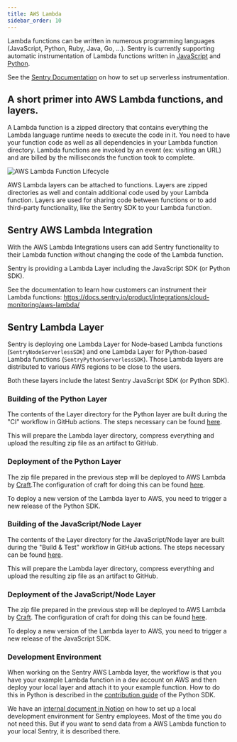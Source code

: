 ```yaml
---
title: AWS Lambda
sidebar_order: 10
---
```


Lambda functions can be written in numerous programming languages (JavaScript,
Python, Ruby, Java, Go, ...). Sentry is currently supporting automatic
instrumentation of Lambda functions written in [JavaScript](https://docs.sentry.io/platforms/javascript/guides/aws-lambda/)
and [Python](https://docs.sentry.io/platforms/python/integrations/aws-lambda/).

See the [Sentry Documentation](https://docs.sentry.io/product/integrations/cloud-monitoring/)
on how to set up serverless instrumentation.

## A short primer into AWS Lambda functions, and layers.

A Lambda function is a zipped directory that contains everything the Lambda
language runtime needs to execute the code in it. You need to have your
function code as well as all dependencies in your Lambda function directory.
Lambda functions are invoked by an event (ex: visiting an URL) and are billed
by the milliseconds the function took to complete.

![AWS Lambda Function Lifecycle](aws-lambda-lifecycle.png)

AWS Lambda layers can be attached to functions. Layers are zipped directories
as well and contain additional code used by your Lambda function.
Layers are used for sharing code between functions or to add third-party functionality,
like the Sentry SDK to your Lambda function.

## Sentry AWS Lambda Integration

With the AWS Lambda Integrations users can add Sentry functionality to their
Lambda function without changing the code of the Lambda function.

Sentry is providing a Lambda Layer including the JavaScript SDK (or Python
SDK).

See the documentation to learn how customers can instrument their Lambda
functions: https://docs.sentry.io/product/integrations/cloud-monitoring/aws-lambda/

## Sentry Lambda Layer

Sentry is deploying one Lambda Layer for Node-based Lambda functions
(`SentryNodeServerlessSDK`) and one Lambda Layer for Python-based Lambda
functions (`SentryPythonServerlessSDK`). Those Lambda layers are distributed
to various AWS regions to be close to the users.

Both these layers include the latest Sentry JavaScript SDK (or Python SDK).

### Building of the Python Layer

The contents of the Layer directory for the Python layer are built during the
"CI" workflow in GitHub actions. The steps necessary can be found
[here](https://github.com/getsentry/sentry-python/blob/master/.github/workflows/ci.yml).

This will prepare the Lambda layer directory, compress everything and upload the resulting zip file as
an artifact to GitHub.

### Deployment of the Python Layer

The zip file prepared in the previous step will be deployed to AWS Lambda by
[Craft](https://github.com/getsentry/craft).The configuration of craft for doing
this can be found [here](https://github.com/getsentry/sentry-python/blob/master/.craft.yml).

To deploy a new version of the Lambda layer to AWS, you need to trigger a new
release of the Python SDK.

### Building of the JavaScript/Node Layer

The contents of the Layer directory for the JavaScript/Node layer are built during the
"Build & Test" workflow in GitHub actions. The steps necessary can be found
[here](https://github.com/getsentry/sentry-javascript/blob/master/.github/workflows/build.yml).

This will prepare the Lambda layer directory, compress everything and upload the resulting zip file as
an artifact to GitHub.

### Deployment of the JavaScript/Node Layer

The zip file prepared in the previous step will be deployed to AWS Lambda by
[Craft](https://github.com/getsentry/craft). The configuration of craft for doing
this can be found [here](https://github.com/getsentry/sentry-javascript/blob/master/.craft.yml).

To deploy a new version of the Lambda layer to AWS, you need to trigger a new
release of the JavaScript SDK.

### Development Environment

When working on the Sentry AWS Lambda layer, the workflow is that you have your example Lambda function in a dev account on AWS and then deploy your local layer and attach it to your example function. How to do this in Python is described in the [contribution guide](https://github.com/getsentry/sentry-python/blob/master/CONTRIBUTING.md#contributing-to-sentry-aws-lambda-layer) of the Python SDK.

We have an [internal document in Notion](https://www.notion.so/sentry/Serverless-Development-Environment-AWS-Lambda-61c4578c23784b5c9a54ab01b9b6daad) on how to set up a local development environment for Sentry employees. Most of the time you do not need this. But if you want to send data from a AWS Lambda function to your local Sentry, it is described there.
